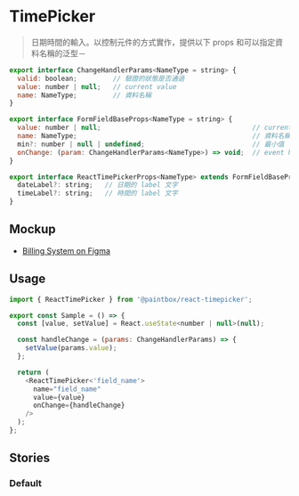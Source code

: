 

<Meta title="React/Form/TimePicker" />

# TimePicker

> 日期時間的輸入。以控制元件的方式實作，提供以下 props 和可以指定資料名稱的泛型－

```javascript
export interface ChangeHandlerParams<NameType = string> {
  valid: boolean;         // 驗證的狀態是否通過
  value: number | null;   // current value
  name: NameType;         // 資料名稱
}

export interface FormFieldBaseProps<NameType = string> {
  value: number | null;                                      // current value
  name: NameType;                                            // 資料名稱
  min?: number | null | undefined;                           // 最小值
  onChange: (param: ChangeHandlerParams<NameType>) => void;  // event handler
}

export interface ReactTimePickerProps<NameType> extends FormFieldBaseProps<NameType> {
  dateLabel?: string;   // 日期的 label 文字
  timeLabel?: string;   // 時間的 label 文字
}
```

## Mockup

- [Billing System on Figma](https://www.figma.com/file/rvTsTJLCarPAEYvdXQuRDY/Billing-System---1.0.0?node-id=5301%3A12735)

## Usage 

```javascript
import { ReactTimePicker } from '@paintbox/react-timepicker';

export const Sample = () => {
  const [value, setValue] = React.useState<number | null>(null);

  const handleChange = (params: ChangeHandlerParams) => {
    setValue(params.value);
  };

  return (
    <ReactTimePicker<'field_name'>
      name="field_name"
      value={value}
      onChange={handleChange}
    />
  );
};
```

## Stories

### Default

<Canvas>
  <Story name="Default">
    <Sample />
  </Story>
</Canvas>